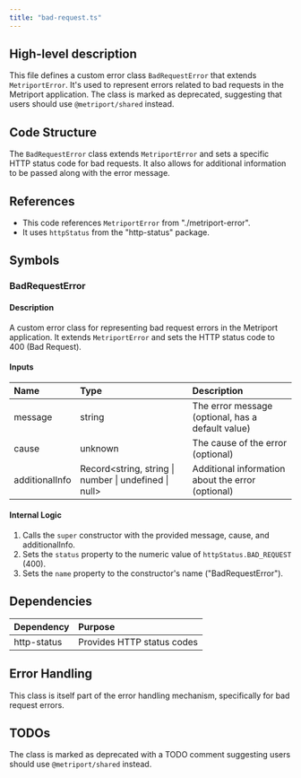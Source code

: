 ```yaml
---
title: "bad-request.ts"
---
```


## High-level description
This file defines a custom error class `BadRequestError` that extends `MetriportError`. It's used to represent errors related to bad requests in the Metriport application. The class is marked as deprecated, suggesting that users should use `@metriport/shared` instead.

## Code Structure
The `BadRequestError` class extends `MetriportError` and sets a specific HTTP status code for bad requests. It also allows for additional information to be passed along with the error message.

## References
- This code references `MetriportError` from "./metriport-error".
- It uses `httpStatus` from the "http-status" package.

## Symbols

### BadRequestError
#### Description
A custom error class for representing bad request errors in the Metriport application. It extends `MetriportError` and sets the HTTP status code to 400 (Bad Request).

#### Inputs
| Name | Type | Description |
|:-----|:-----|:------------|
| message | string | The error message (optional, has a default value) |
| cause | unknown | The cause of the error (optional) |
| additionalInfo | Record&lt;string, string \| number \| undefined \| null&gt; | Additional information about the error (optional) |

#### Internal Logic
1. Calls the `super` constructor with the provided message, cause, and additionalInfo.
2. Sets the `status` property to the numeric value of `httpStatus.BAD_REQUEST` (400).
3. Sets the `name` property to the constructor's name ("BadRequestError").

## Dependencies
| Dependency | Purpose |
|:-----------|:--------|
| http-status | Provides HTTP status codes |

## Error Handling
This class is itself part of the error handling mechanism, specifically for bad request errors.

## TODOs
The class is marked as deprecated with a TODO comment suggesting users should use `@metriport/shared` instead.